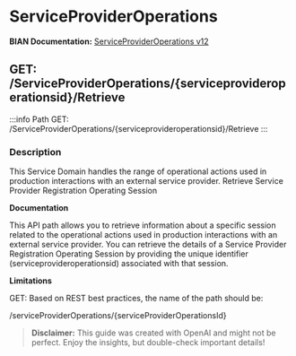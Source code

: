 # ServiceProviderOperations

**BIAN Documentation:** [ServiceProviderOperations v12](https://app.swaggerhub.com/apis/BIAN-3/ServiceProviderOperations/12.0.0)

## GET: /ServiceProviderOperations/\{serviceprovideroperationsid\}/Retrieve

:::info Path
GET: /ServiceProviderOperations/\{serviceprovideroperationsid\}/Retrieve
:::

### Description

This Service Domain handles the range of operational actions used in production interactions with an external service provider\. Retrieve Service Provider Registration Operating Session

**Documentation**

This API path allows you to retrieve information about a specific session related to the operational actions used in production interactions with an external service provider\. You can retrieve the details of a Service Provider Registration Operating Session by providing the unique identifier \(serviceprovideroperationsid\) associated with that session\.

**Limitations**

GET: Based on REST best practices\, the name of the path should be:

/serviceProviderOperations/\{serviceProviderOperationsId\}

> **Disclaimer:** This guide was created with OpenAI and might not be perfect. Enjoy the insights, but double-check important details!
